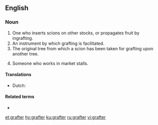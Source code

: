 ==English==

===Noun===
{{en-noun}}

# One who inserts scions on other stocks, or propagates fruit by ingrafting.
# An instrument by which grafting is facilitated.
# The original tree from which a scion has been taken for grafting upon another tree.
# {{lb|en|slang}} Someone who works in market stalls.

====Translations====
{{trans-top|one who inserts scions on other stocks, or propagates fruit by ingrafting}}
* Dutch: {{t+|nl|enter|m}}
{{trans-mid}}
{{trans-bottom}}

{{trans-top|an instrument by which grafting is facilitated}}
{{trans-mid}}
{{trans-bottom}}

{{trans-top|the original tree from which a scion has been taken for grafting upon another tree}}
{{trans-mid}}
{{trans-bottom}}

{{trans-top|slang: Someone who works in market stalls}}
{{trans-mid}}
{{trans-bottom}}

====Related terms====
* {{l|en|graft}}

[[et:grafter]]
[[hy:grafter]]
[[ku:grafter]]
[[ru:grafter]]
[[vi:grafter]]